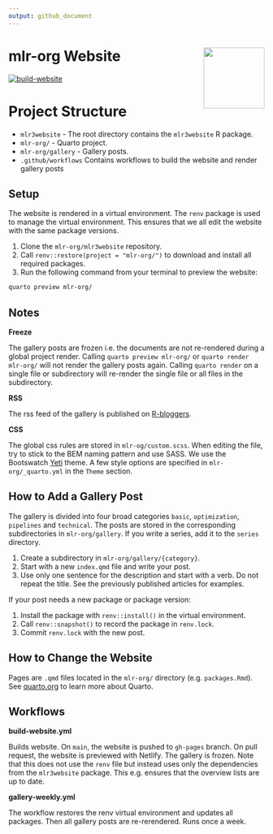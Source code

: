 ```yaml
---
output: github_document
---
```



# mlr-org Website <img src="man/figures/logo.png" align="right" width = "120" />

[![build-website](https://github.com/mlr-org/mlr3website/actions/workflows/build-website.yml/badge.svg)](https://github.com/mlr-org/mlr3website/actions/workflows/build-website.yml)

# Project Structure

* `mlr3website` - The root directory contains the `mlr3website` R package.
* `mlr-org/` - Quarto project.
* `mlr-org/gallery` - Gallery posts.
* `.github/workflows` Contains workflows to build the website and render gallery posts

## Setup

The website is rendered in a virtual environment.
The `renv` package is used to manage the virtual environment.
This ensures that we all edit the website with the same package versions.

1. Clone the `mlr-org/mlr3website` repository.
1. Call `renv::restore(project = "mlr-org/")` to download and install all required packages.
1. Run the following command from your terminal to preview the website:

```bash
quarto preview mlr-org/
```

## Notes

**Freeze**

The gallery posts are frozen i.e. the documents are not re-rendered during a global project render.
Calling `quarto preview mlr-org/` or `quarto render mlr-org/` will not render the gallery posts again.
Calling `quarto render` on a single file or subdirectory will re-render the single file or all files in the subdirectory.

**RSS**

The rss feed of the gallery is published on [R-bloggers](https://www.r-bloggers.com/).

**CSS**

The global css rules are stored in `mlr-og/custom.scss`.
When editing the file, try to stick to the BEM naming pattern and use SASS.
We use the Bootswatch [Yeti](https://bootswatch.com/yeti/) theme.
A few style options are specified in `mlr-org/_quarto.yml` in the `Theme` section.

## How to Add a Gallery Post

The gallery is divided into four broad categories `basic`, `optimization`, `pipelines` and `technical`.
The posts are stored in the corresponding subdirectories in `mlr-org/gallery`.
If you write a series, add it to the `series` directory.

1. Create a subdirectory in `mlr-org/gallery/{category}`.
1. Start with a new `index.qmd` file and write your post.
1. Use only one sentence for the description and start with a verb.
   Do not repeat the title.
   See the previously published articles for examples.

If your post needs a new package or package version:

1. Install the package with `renv::install()` in the virtual environment.
1. Call `renv::snapshot()` to record the package in `renv.lock`.
1. Commit `renv.lock` with the new post.

## How to Change the Website

Pages are `.qmd` files located in the `mlr-org/` directory (e.g. `packages.Rmd`).
See [quarto.org](https://quarto.org) to learn more about Quarto.

## Workflows

**build-website.yml**

Builds website.
On `main`, the website is pushed to `gh-pages` branch.
On pull request, the website is previewed with Netlify.
The gallery is frozen.
Note that this does not use the `renv` file but instead uses only the dependencies from the `mlr3website` package.
This e.g. ensures that the overview lists are up to date.

**gallery-weekly.yml**

The workflow restores the renv virtual environment and updates all packages.
Then all gallery posts are re-rerendered.
Runs once a week.
